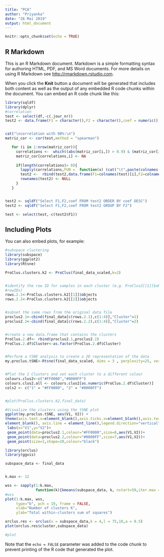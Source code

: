 ```yaml
---
title: "PCA"
author: "Priyanka"
date: "26 Mai 2019"
output: html_document
---
```


```r
knitr::opts_chunk$set(echo = TRUE)
```

## R Markdown

This is an R Markdown document. Markdown is a simple formatting syntax for authoring HTML, PDF, and MS Word documents. For more details on using R Markdown see <http://rmarkdown.rstudio.com>.

When you click the **Knit** button a document will be generated that includes both content as well as the output of any embedded R code chunks within the document. You can embed an R code chunk like this:

```r
library(sqldf)
library(dplyr)
#correlation
test <- select(df,-c(.jour_nr))
test2 <- data.frame(F1 = character(),F2 = character(),coef = numeric())


cat("\ncorrelation with 90%:\n")
matriz_cor <- cor(test,method = "spearman")

   for (i in 1:nrow(matriz_cor)){
     correlations <-  which((abs(matriz_cor[i,]) > 0.9) & (matriz_cor[i,] != 1))
     matriz_cor[correlations,i] <- NA
     
     if(length(correlations)> 0){
       lapply(correlations,FUN =  function(x) (cat("\t",paste(colnames(test)[i], "with",colnames(test)[x]), "\n")))
       test2 <-  rbind(test2,data.frame(F1=colnames(test)[i],F2=colnames(test)[correlations],coef=matriz_cor[i,correlations]))
       rownames(test2) <- NULL
     }
   }


test2 <- sqldf("Select F1,F2,coef FROM test2 ORDER BY coef DESC")
test2 <- sqldf("Select F1,F2,coef FROM test2 GROUP BY F2")

test <- select(test,-c(test2$F1))


```

## Including Plots

You can also embed plots, for example:

```r
#subspace clustering
library(subspace)
library(ggplot2)
library(Rtsne)

ProClus.clusters.k2 <- ProClus(final_data_scaled,k=2)


#identify the row ID for samples in each cluster (e.g. ProClus2[[1]]$objects identifies cluster 1
#rowIDs)
rows.2.1<-ProClus.clusters.k2[[1]]$objects
rows.2.2<-ProClus.clusters.k2[[2]]$objects


#subset the same rows from the original data file
proclus2.1<-cbind(final_data[c(rows.2.1),c(1:4)],"Cluster"=1)
proclus2.2<-cbind(final_data[c(rows.2.2),c(1:4)],"Cluster"=2)


#create a new data.frame that contains the clusters
ProClus.2.df<- rbind(proclus2.1,proclus2.2)
ProClus.2.df$Cluster<-as.factor(ProClus.2.df$Cluster)


#Perform a tSNE analysis to create a 2D representation of the data
my.proclus.tSNE<-Rtsne(final_data_scaled, dims = 3 , perplexity=25, verbose=TRUE, max_iter = 5000)


#Plot the 2 Clusters and set each cluster to a different colour
colours.clus2<-c("#FF0000","#0000FF")
colours.clus2.all <- colours.clus2[as.numeric(ProClus.2.df$Cluster)]
cols2 <- c("1" = "#FF0000", "2" = "#0000FF")


#plot(ProClus.clusters.k2,final_data)

#Visualize the clusters using the tSNE plot
ggplot(my.proclus.tSNE, aes(V1, V2)) +
theme(axis.text.x=element_blank(),axis.ticks.x=element_blank(),axis.text.y=element_blank(),axis.ticks.y=element_blank(),panel.background = element_rect(fill = NA, colour = "white"),panel.border =
element_blank(), axis.line = element_line(),legend.direction="vertical",legend.position = c(0.1,0.8),legend.background =element_rect(fill = NA, colour = NA), legend.title.align=0.5)+
 labs(x="V1",y="V2")+
 geom_point(data=proclus2.1,colour="#FF0000",size=8,aes(V1,V2))+
 geom_point(data=proclus2.2,colour="#0000FF",size=7,aes(V1,V2))+
 geom_point(size=1,shape=20,colour="black")

```


```r

library(orclus)
library(ggvis)

subspace_data <- final_data


k.max <- 12

wss <- sapply(1:k.max, 
              function(k){kmeans(subspace_data, k, nstart=50,iter.max = 15 )$tot.withinss})
#wss
plot(1:k.max, wss,
     type="b", pch = 19, frame = FALSE, 
     xlab="Number of clusters K",
     ylab="Total within-clusters sum of squares")

orclus.res <- orclus(x = subspace_data,k = 4,l = 75,10,a = 0.5)
plot(orclus.res$cluster,subspace_data)

#plot


```

Note that the `echo = FALSE` parameter was added to the code chunk to prevent printing of the R code that generated the plot.
